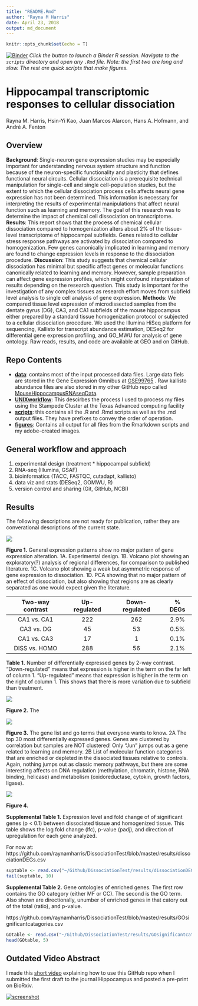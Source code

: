 ```yaml
---
title: "README.Rmd"
author: "Rayna M Harris"
date: April 23, 2018
output: md_document
---
```


```r
knitr::opts_chunk$set(echo = T)
```

[![Binder](http://mybinder.org/badge.svg)](http://beta.mybinder.org/v2/gh/raynamharris/DissociationTest/master?urlpath=rstudio) _Click the button to launch a Binder R session. Navigate to the `scripts` directory and open any `.Rmd` file. Note: the first two are long and slow. The rest are quick scripts that make figures._

# Hippocampal transcriptomic responses to cellular dissociation

Rayna M. Harris, Hsin-Yi Kao, Juan Marcos Alarcon, Hans A. Hofmann, and André A. Fenton

## Overview

**Background**: Single-neuron gene expression studies may be especially important for understanding nervous system structure and function because of the neuron-specific functionality and plasticity that defines functional neural circuits. Cellular dissociation is a prerequisite technical manipulation for single-cell and single cell-population studies, but the extent to which the cellular dissociation process cells affects neural gene expression has not been determined. This information is necessary for interpreting the results of experimental manipulations that affect neural function such as learning and memory. The goal of this research was to determine the impact of chemical cell dissociation on transcriptome. **Results**: This report shows that the process of chemical cellular dissociation compared to homogenization alters about 2% of the tissue-level transcriptome of hippocampal subfields. Genes related to cellular stress response pathways are activated by dissociation compared to homogenization. Few genes canonically implicated in learning and memory are found to change expression levels in response to the dissociation procedure.  **Discussion**: This study suggests that chemical cellular dissociation has minimal but specific affect genes or molecular functions canonically related to learning and memory. However, sample preparation can affect gene expression profiles, which might confound interpretation of results depending on the research question. This study is important for the investigation of any complex tissues as research effort moves from subfield level analysis to single cell analysis of gene expression.  **Methods**: We compared tissue level expression of microdissected samples from the dentate gyrus (DG), CA3, and CA1 subfields of the mouse hippocampus either prepared by a standard tissue homogenization protocol or subjected to a cellular dissociation procedure. We used the Illumina HiSeq platform for sequencing, Kallisto for transcript abundance estimation, DESeq2 for differential gene expression profiling, and GO\_MWU for analysis of gene ontology. Raw reads, results, and code are available at GEO and on GitHub.

## Repo Contents

- [**data**](./data/): contains most of the input processed data files. Large data fiels are stored in the Gene Expression Omnibus at [GSE99765](https://www.ncbi.nlm.nih.gov/geo/query/acc.cgi?acc=GSE99765) . Raw kallisto abundance files are also stored in my other GitHub repo called [MouseHippocampusRNAseqData](https://github.com/raynamharris/MouseHippocampusRNAseqData).
- [**UNIXworkflow**](./UNIXworkflow/): This descirbes the process I used to process my files using the Stampede Cluster at the Texas Advanced computing facility
- [**scripts**](./scripts/): this contains all the .R and .Rmd scripts as well as the .md output files. They have prefixes to convey the order of operation.
- [**figures**](./figures/): Contains all output for all files from the Rmarkdown scripts and my adobe-created images. 

## General workflow and approach

1. experimental design (treatment * hippocampal subfield)
2. RNA-seq (Illumina, GSAF)
3. bioinformatics (TACC, FASTQC, cutadapt, kallisto)
4. data viz and stats (DESeq2, GOMWU, R)
5. version control and sharing (Git, GitHub, NCBI)

## Results 

The following descriptions are not ready for publication, rather they are converational descriptions of the current state. 

![](./figures/figure1.png)

**Figure 1.** General expression patterns show no major pattern of gene expression alteration. 1A. Experimental design. 1B. Volcano plot showing an exploratory(?) analysis of regional differences, for comparison to published literature. 1C. Volcano plot showing a weak but asymmetric response of gene expression to dissociation. 1D. PCA showing that no major pattern of an effect of dissociation, but also showing that regions are as clearly separated as one would expect given the literature. 

| Two-way contrast | Up-regulated |Down-regulated |  % DEGs |
|:-------------:|:-------------:|:-------------:|:-------------:|
| CA1 vs. CA1 | 222 | 262 | 2.9% |
| CA3 vs. DG | 45 | 53 | 0.5% |
| CA1 vs. CA3 | 17 | 1 | 0.1% | 
| DISS vs. HOMO | 288 | 56 | 2.1% |

**Table 1.** Number of differentially expressed genes by 2-way contrast. "Down-regulated" means that expression is higher in the term on the far left of column 1. "Up-regulated" means that expression is higher in the term on the right of column 1. This shows that there is more variation due to subfield than treatment. 

![](./figures/figure2.png)


**Figure 2.** The

![](./figures/figure3.png)

**Figure 3.** The gene list and go terms that everyone wants to know. 2A The top 30 most differentially expressed genes. Genes are clustered by correlation but samples are NOT clustered! Only "Jun" jumps out as a gene related to learning and memory. 2B List of molecular function categories that are enriched or depleted in the dissociated tissues relative to controls. Again, nothing jumps out as classic memory pathways, but there are some interesting affects on DNA regulation (methylation, chromatin, histone, RNA binding, helicase) and metabolism (oxidoreductase, cytokin, growth factors, ligase). 


![](./figures/figure4.png)

**Figure 4.** 


**Supplemental Table 1.** Expression level and fold change of of significant genes (p < 0.1) between dissociated tissue and homogenized tissue. This table shows the log fold change (lfc), p-value (padj), and direction of upregulation for each gene analyzed.

For now at: https://github.com/raynamharris/DissociationTest/blob/master/results/dissociationDEGs.csv

```r
suptable <- read.csv("~/Github/DissociationTest/results/dissociationDEGs.csv", header = T)
tail(suptable, 10)
```


**Supplemental Table 2.** Gene ontologies of enriched genes. The first row contains the GO category (either MF or CC). The second is the GO term. Also shown are directionally, unumber of enriched genes in that catory out of the total (ratio), and p-value. 

https://github.com/raynamharris/DissociationTest/blob/master/results/GOsignificantcatagories.csv


```r
GOtable <- read.csv("~/Github/DissociationTest/results/GOsignificantcatagories.csv", header = T)
head(GOtable, 5)
```

## Outdated Video Abstract

I made this [short video](https://www.youtube.com/watch?v=taeAqimxXWo) explaining how to use this GitHub repo when I submitted the first draft to the journal Hippocampus and posted a pre-print on BioRxiv. 

[![screenshot](./figures/screenshot.png)](https://www.youtube.com/watch?v=taeAqimxXWo)